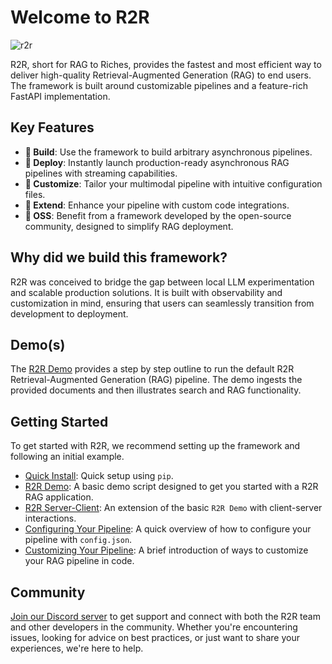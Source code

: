 
# Welcome to R2R

![r2r](./r2r.png)

<GithubButtons />

R2R, short for RAG to Riches, provides the fastest and most efficient way to deliver high-quality Retrieval-Augmented Generation (RAG) to end users. The framework is built around customizable pipelines and a feature-rich FastAPI implementation.

## Key Features

- **🔧 Build**: Use the framework to build arbitrary asynchronous pipelines.
- **🚀 Deploy**: Instantly launch production-ready asynchronous RAG pipelines with streaming capabilities.
- **🧩 Customize**: Tailor your multimodal pipeline with intuitive configuration files.
- **🔌 Extend**: Enhance your pipeline with custom code integrations.
- **🤖 OSS**: Benefit from a framework developed by the open-source community, designed to simplify RAG deployment.

## Why did we build this framework?

R2R was conceived to bridge the gap between local LLM experimentation and scalable production solutions. It is built with observability and customization in mind, ensuring that users can seamlessly transition from development to deployment.

## Demo(s)
The [R2R Demo](/getting-started/r2r-demo) provides a step by step outline to run the default R2R Retrieval-Augmented Generation (RAG) pipeline. The demo ingests the provided documents and then illustrates search and RAG functionality. 

## Getting Started

To get started with R2R, we recommend setting up the framework and following an initial example.

- [Quick Install](/getting-started/quick-install): Quick setup using `pip`.
- [R2R Demo](/getting-started/r2r-demo): A basic demo script designed to get you started with a R2R RAG application. 
- [R2R Server-Client](/getting-started/r2r-server-client): An extension of the basic `R2R Demo` with client-server interactions.
- [Configuring Your Pipeline](/getting-started/configuring-your-pipeline): A quick overview of how to configure your pipeline with `config.json`.
- [Customizing Your Pipeline](/getting-started/customizing-your-pipeline): A brief introduction of ways to customize your RAG pipeline in code.

## Community

[Join our Discord server](https://discord.gg/p6KqD2kjtB) to get support and connect with both the R2R team and other developers in the community. Whether you're encountering issues, looking for advice on best practices, or just want to share your experiences, we're here to help.